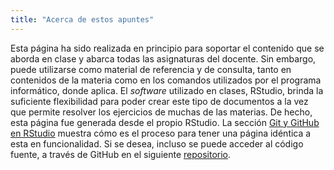 ```yaml
---
title: "Acerca de estos apuntes"
---
```


Esta página ha sido realizada en principio para soportar el contenido que se aborda en clase y abarca todas las asignaturas del docente. Sin embargo, puede utilizarse como material de referencia y de consulta, tanto en contenidos de la materia como en los comandos utilizados por el programa informático, donde aplica. 
El _software_ utilizado en clases, RStudio, brinda la suficiente flexibilidad para poder crear este tipo de documentos a la vez que permite resolver los ejercicios de muchas de las materias. De hecho, esta página fue generada desde el propio RStudio. La sección [Git y GitHub en RStudio](docs/GitHub-en-RStudio.html) muestra cómo es el proceso para tener una página idéntica a esta en funcionalidad. Si se desea, incluso se puede acceder al código fuente, a través de GitHub en el siguiente [repositorio](https://github.com/LuisEMendoza/RMarkdown-test).